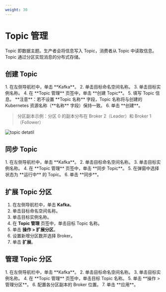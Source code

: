 ```yaml
---
weight: 30
---
```


# Topic 管理

Topic 即数据主题。生产者会将信息写入 Topic，消费者从 Topic 中读取信息。Topic 通过分区实现消息的分布式存储。

## 创建 Topic
<Tabs>

<Tab label="Web Console">
1. 在左侧导航栏中，单击 **Kafka**。
2. 单击目标命名空间名称。
3. 单击目标实例名称。
4. 在 **Topic 管理** 页签中，单击 **创建 Topic**。
5. 填写 Topic 信息。
   **注意**：若不设置 **Topic 名称** 字段，Topic 名称将与创建的 Kubernetes 资源名称（**名称** 字段）保持一致。
6. 单击 **创建**。


</Tab>
</Tabs>

> 分区副本示例：分区 0 的副本分布在 Broker 2（Leader）和 Broker 1（Follower）

![topic detatil](../assets/44kkpartition.png)

## 同步 Topic

<Tabs>

<Tab label="Web Console">
1. 在左侧导航栏中，单击 **Kafka**。
2. 单击目标命名空间名称。
3. 单击目标实例名称。
4. 在 **Topic 管理** 页签中，单击 **同步 Topic**。
5. 在弹窗中选择状态为 **运行中** 的 Topic。
6. 单击 **同步**。

</Tab>
</Tabs>


## 扩展 Topic 分区

<Tabs>

<Tab label="Web Console">

1. 在左侧导航栏中，单击 **Kafka**。
2. 单击目标命名空间名称。
3. 单击目标实例名称。
4. 在 **Topic 管理** 页签中，单击目标 Topic 名称。
5. 单击 **操作 > 扩展分区**。
6. 设置新增分区数并选择 Broker。
7. 单击 **扩展**。
</Tab>
</Tabs>


## 管理 Topic 分区

<Tabs>

<Tab label="Web Console">
1. 在左侧导航栏中，单击 **Kafka**。
2. 单击目标命名空间名称。
3. 单击目标实例名称。
4. 在 **Topic 管理** 页签中，单击目标 Topic 名称。
5. 单击 **操作 > 管理分区**。
6. 配置各分区副本的 Broker 位置。
7. 单击 **应用**。

</Tab>
</Tabs>
